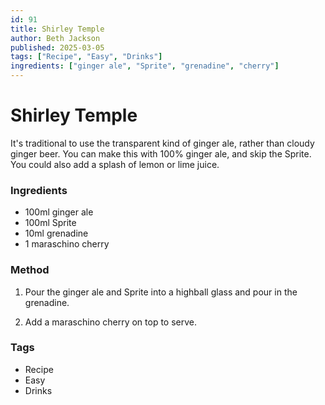 ```yaml
---
id: 91
title: Shirley Temple
author: Beth Jackson
published: 2025-03-05
tags: ["Recipe", "Easy", "Drinks"]
ingredients: ["ginger ale", "Sprite", "grenadine", "cherry"]
---
```


# Shirley Temple

<BlogTextWrapper>

It's traditional to use the transparent kind of ginger ale, rather than cloudy ginger beer. You can make this with 100% ginger ale, and skip the Sprite. You could also add a splash of lemon or lime juice.

</BlogTextWrapper>

<BlogTextWrapper>

### Ingredients

- 100ml ginger ale
- 100ml Sprite
- 10ml grenadine
- 1 maraschino cherry

### Method

1. Pour the ginger ale and Sprite into a highball glass and pour in the grenadine.

2. Add a maraschino cherry on top to serve.

</BlogTextWrapper>

<BlogTextWrapper>

### Tags

- Recipe
- Easy
- Drinks

</BlogTextWrapper>
